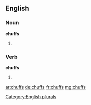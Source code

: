 ==English==

===Noun===
'''chuffs'''

# {{plural of |[[chuff]]}}

===Verb===
'''chuffs'''

# {{third-person singular of|[[chuff]]}}

[[Category:English plurals]]

[[ar:chuffs]]
[[de:chuffs]]
[[fr:chuffs]]
[[mg:chuffs]]
